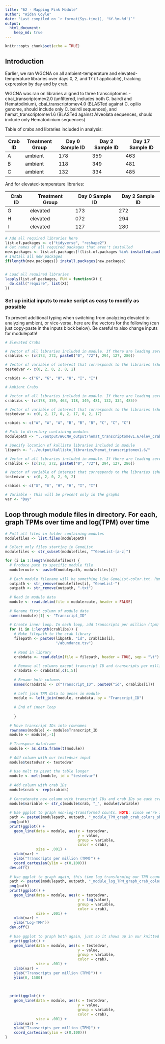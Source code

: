 ```yaml
---
title: "62 - Mapping Pink Module"
author: "Aidan Coyle"
date: "Last compiled on `r format(Sys.time(), '%Y-%m-%d')`"
output: 
  html_document:
    keep_md: true
---
```


```r
knitr::opts_chunk$set(echo = TRUE)
```

## Introduction

Earlier, we ran WGCNA on all ambient-temperature and elevated-temperature libraries over days 0, 2, and 17 (if applicable), tracking expression by day and by crab.

WGCNA was ran on libraries aligned to three transcriptomes - cbai_transcriptomev2.0 (unfiltered, includes both C. bairdi and Hematodinium), cbai_transcriptomev4.0 (BLASTed against C. opilio genome, should include only C. bairdi sequences), and hemat_transcriptomev1.6 (BLASTed against Alveolata sequences, should include only Hematodinium sequences)


Table of crabs and libraries included in analysis:

| Crab ID | Treatment Group | Day 0 Sample ID | Day 2 Sample ID | Day 17 Sample ID |
|---------|-----------------|-----------------|-----------------|------------------|
| A       | ambient         | 178             | 359             | 463              |
| B       | ambient         | 118             | 349             | 481              |
| C       | ambient         | 132             | 334             | 485  

And for elevated-temperature libraries:

| Crab ID | Treatment Group  | Day 0 Sample ID | Day 2 Sample ID |
|---------|------------------|-----------------|-----------------|
| G       | elevated         | 173             | 272             |
| H       | elevated         | 072             | 294             |
| I       | elevated         | 127             | 280             |


```r
# Add all required libraries here
list.of.packages <- c("tidyverse", "reshape2")
# Get names of all required packages that aren't installed
new.packages <- list.of.packages[!(list.of.packages %in% installed.packages()[, "Package"])]
# Install all new packages
if(length(new.packages)) install.packages(new.packages)


# Load all required libraries
lapply(list.of.packages, FUN = function(X) {
  do.call("require", list(X))
})
```

### Set up initial inputs to make script as easy to modify as possible

To prevent additional typing when switching from analyzing elevated to analyzing ambient, or vice-versa, here are the vectors for the following (can just copy-paste in the inputs block below). Be careful to also change inputs for modulepath!

``` r
# Elevated Crabs

# Vector of all libraries included in module. If there are leading zeroes, put paste0("0", "[libnumber]") around those libraries
crablibs <- (c(173, 272, paste0("0", "72"), 294, 127, 280))

# Vector of variable of interest that corresponds to the libraries (should be in same order - if crablibs[3] is from Day 0, and your variable of interest is day, testedvar[3] should be 0)
testedvar <- c(0, 2, 0, 2, 0, 2)

crabids <- c("G", "G", "H", "H", "I", "I")

# Ambient Crabs

# Vector of all libraries included in module. If there are leading zeroes, put paste0("0", "[libnumber]") around those libraries
crablibs <- (c(178, 359, 463, 118, 349, 481, 132, 334, 485))

# Vector of variable of interest that corresponds to the libraries (should be in same order - if crablibs[3] is from Day 0, and your variable of interest is day, testedvar[3] should be 0)
testedvar <- c(0, 2, 17, 0, 2, 17, 0, 2, 17)

crabids <- c("A", "A", "A", "B", "B", "B", "C", "C", "C")

```


```r
# Path to directory containing modules
modulepath <- "../output/WGCNA_output/hemat_transcriptomev1.6/elev_crabs_no_filter/"

# Specify location of kallisto libraries included in module
libpath <- "../output/kallisto_libraries/hemat_transcriptomev1.6/"

# Vector of all libraries included in module. If there are leading zeroes, put paste0("0", "[libnumber]") around those libraries
crablibs <- (c(173, 272, paste0("0", "72"), 294, 127, 280))

# Vector of variable of interest that corresponds to the libraries (should be in same order - if crablibs[3] is from Day 0, and your variable of interest is day, testedvar[3] should be 0)
testedvar <- c(0, 2, 0, 2, 0, 2)

crabids <- c("G", "G", "H", "H", "I", "I")

# Variable - this will be present only in the graphs
var <- "Day"
```

## Loop through module files in directory. For each, graph TPMs over time and log(TPM) over time

```r
# Pull all files in folder containing modules
modulefiles <- list.files(modulepath)

# Select only files starting in GeneList
modulefiles <- str_subset(modulefiles, "^GeneList-[a-z]")

for (i in 1:length(modulefiles)) {
  # Produce path to specific module file
  moduleroute <- paste0(modulepath, modulefiles[i])
  
  # Each module filename will be something like GeneList-color.txt. Remove the GeneList- and .txt portions so we can write files more easily
  outpath <- str_remove(modulefiles[i], "GeneList-")
  outpath <- str_remove(outpath, ".txt")
  
  # Read in module data
  module <- read.delim(file = moduleroute, header = FALSE)
  
  # Rename first column of module data
  names(module)[1] <- "Transcript_ID"
  
  # Create inner loop. In each loop, add transcripts per million (tpm) for each crab library
  for (i in 1:length(crablibs)) { 
    # Make filepath to the crab library
    filepath <- paste0(libpath, "id", crablibs[i],
                       "/abundance.tsv")
    
    # Read in library
    crabdata <- read.delim(file = filepath, header = TRUE, sep = "\t")
    
    # Remove all columns except transcript ID and transcripts per million
    crabdata <- crabdata[,c(1,5)]
    
    # Rename both columns
    names(crabdata) <- c("Transcript_ID", paste0("id", crablibs[i]))
    
    # Left join TPM data to genes in module
    module <- left_join(module, crabdata, by = "Transcript_ID")
    
    # End of inner loop
    
    }
   
  # Move transcript IDs into rownames
  rownames(module) <- module$Transcript_ID
  module <- module[,-1]
  
  # Transpose dataframe
  module <- as.data.frame(t(module))
  
  # Add column with our testedvar input
  module$testedvar <- testedvar
  
  # Use melt to pivot the table longer
  module <- melt(module, id = "testedvar")
  
  # Add column with crab IDs
  module$crab <- rep(crabids)
  
  # Concatenate new column with transcript IDs and crab IDs so each crab-gene forms a single line over time
  module$variable <- str_c(module$crab, "_", module$variable)
  
  # Use ggplot to graph non-log-transformed counts. NOTE: since we're inside a for loop, we need to explicitly print ggplot
  path <- paste0(modulepath, outpath, "_module_TPM_graph_crab_colors_short_yaxis.png")
  png(path)
  print(ggplot() +
    geom_line(data = module, aes(x = testedvar,
                                 y = value,
                                 group = variable,
                                 color = crab),
              size = .001) +
    xlab(var) +
    ylab("Transcripts per million (TPM)") +
    coord_cartesian(ylim = c(0,100)))
  dev.off()
  
  # Use ggplot to graph again, this time log transforming our TPM counts
  path <- paste0(modulepath, outpath, "_module_log_TPM_graph_crab_colors.png")
  png(path)
  print(ggplot() +
    geom_line(data = module, aes(x = testedvar,
                                 y = log(value),
                                 group = variable,
                                 color = crab),
              size = .001) +
    xlab(var) +
    ylab("Log-TPM"))
  dev.off()
  
  # Use ggplot to graph both again, just so it shows up in our knitted .Rmd file
  print(ggplot() +
    geom_line(data = module, aes(x = testedvar,
                                 y = value,
                                 group = variable,
                                 color = crab),
              size = .001) +
    xlab(var) +
    ylab("Transcripts per million (TPM)")) +
    ylim(0, 1500)    
  
  
  
  print(ggplot() +
    geom_line(data = module, aes(x = testedvar,
                                 y = value,
                                 group = variable,
                                 color = crab),
              size = .001) +
    xlab(var) +
    ylab("Transcripts per million (TPM)") +
    coord_cartesian(ylim = c(0,100)))
}


```

